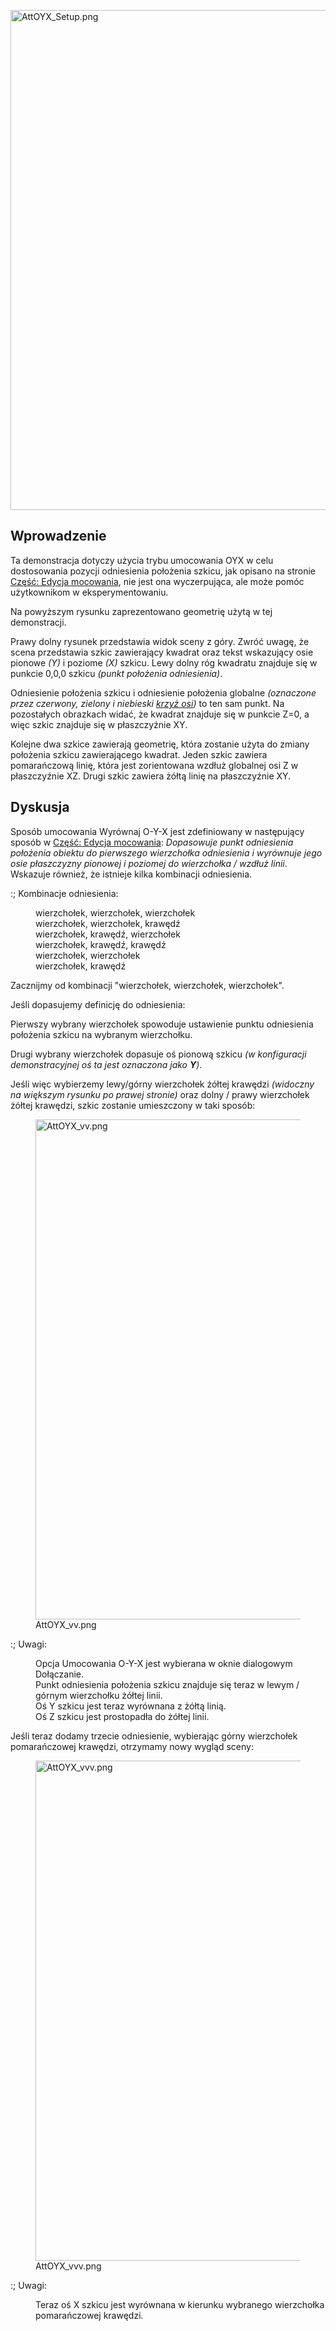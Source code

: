 <languages/>

{{TutorialInfo/pl
|Topic=Umocowanie
|Level=Średniozaawansowany / zaawansowany
|Author=drmacro
|Time=1 godzina
|FCVersion=0.19 lub nowszy
|Files=do ustalenia
}}

[[File:AttOYX_Setup.png|800px]]
{{Caption|Obiekt w pozycji początkowej}}

==Wprowadzenie== 

Ta demonstracja dotyczy użycia trybu umocowania OYX w celu dostosowania pozycji odniesienia położenia szkicu, jak opisano na stronie [[Part_EditAttachment/pl|Część: Edycja mocowania]], nie jest ona wyczerpująca, ale może pomóc użytkownikom w eksperymentowaniu.

Na powyższym rysunku zaprezentowano geometrię użytą w tej demonstracji.

Prawy dolny rysunek przedstawia widok sceny z góry. Zwróć uwagę, że scena przedstawia szkic zawierający kwadrat oraz tekst wskazujący osie pionowe ''(Y)'' i poziome ''(X)'' szkicu. Lewy dolny róg kwadratu znajduje się w punkcie 0,0,0 szkicu ''(punkt położenia odniesienia)''.

Odniesienie położenia szkicu i odniesienie położenia globalne ''(oznaczone przez czerwony, zielony i niebieski [[Std_AxisCross/pl|krzyż osi]])'' to ten sam punkt. Na pozostałych obrazkach widać, że kwadrat znajduje się w punkcie Z=0, a więc szkic znajduje się w płaszczyźnie XY.

Kolejne dwa szkice zawierają geometrię, która zostanie użyta do zmiany położenia szkicu zawierającego kwadrat. Jeden szkic zawiera pomarańczową linię, która jest zorientowana wzdłuż globalnej osi Z w płaszczyźnie XZ. Drugi szkic zawiera żółtą linię na płaszczyźnie XY.

==Dyskusja==

Sposób umocowania Wyrównaj O-Y-X jest zdefiniowany w następujący sposób w [[Part_EditAttachment/pl|Część: Edycja mocowania]]: ''Dopasowuje punkt odniesienia położenia obiektu do pierwszego wierzchołka odniesienia i wyrównuje jego osie płaszczyzny pionowej i poziomej do wierzchołka / wzdłuż linii''. Wskazuje również, że istnieje kilka kombinacji odniesienia.

:; Kombinacje odniesienia:
: wierzchołek, wierzchołek, wierzchołek
: wierzchołek, wierzchołek, krawędź
: wierzchołek, krawędź, wierzchołek
: wierzchołek, krawędź, krawędź
: wierzchołek, wierzchołek
: wierzchołek, krawędź

Zacznijmy od kombinacji "wierzchołek, wierzchołek, wierzchołek".

Jeśli dopasujemy definicję do odniesienia:

Pierwszy wybrany wierzchołek spowoduje ustawienie punktu odniesienia położenia szkicu na wybranym wierzchołku.

Drugi wybrany wierzchołek dopasuje oś pionową szkicu ''(w konfiguracji demonstracyjnej oś ta jest oznaczona jako '''Y''')''.

Jeśli więc wybierzemy lewy/górny wierzchołek żółtej krawędzi ''(widoczny na większym rysunku po prawej stronie)'' oraz dolny / prawy wierzchołek żółtej krawędzi, szkic zostanie umieszczony w taki sposób:

[[File:AttOYX_vv.png|800px]]

:; Uwagi:
: Opcja Umocowania O-Y-X jest wybierana w oknie dialogowym Dołączanie.
: Punkt odniesienia położenia szkicu znajduje się teraz w lewym / górnym wierzchołku żółtej linii.
: Oś Y szkicu jest teraz wyrównana z żółtą linią.
: Oś Z szkicu jest prostopadła do żółtej linii.

Jeśli teraz dodamy trzecie odniesienie, wybierając górny wierzchołek pomarańczowej krawędzi, otrzymamy nowy wygląd sceny:

[[File:AttOYX_vvv.png|800px]]

:; Uwagi:
: Teraz oś X szkicu jest wyrównana w kierunku wybranego wierzchołka pomarańczowej krawędzi.